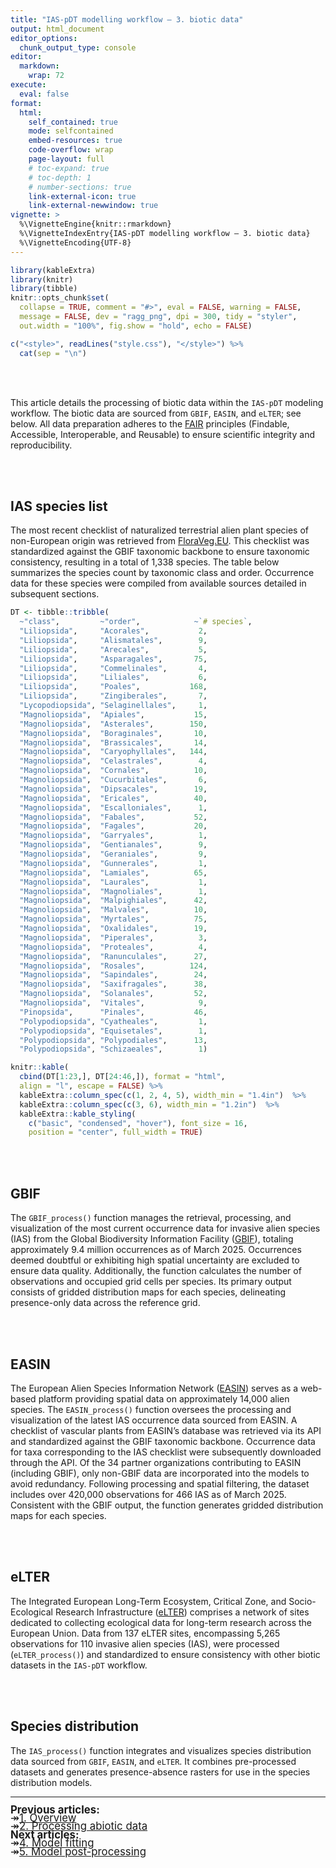 ```yaml
---
title: "IAS-pDT modelling workflow — 3. biotic data"
output: html_document
editor_options: 
  chunk_output_type: console
editor: 
  markdown: 
    wrap: 72
execute: 
  eval: false
format:
  html:
    self_contained: true
    mode: selfcontained
    embed-resources: true
    code-overflow: wrap
    page-layout: full
    # toc-expand: true
    # toc-depth: 1
    # number-sections: true
    link-external-icon: true
    link-external-newwindow: true
vignette: >
  %\VignetteEngine{knitr::rmarkdown}
  %\VignetteIndexEntry{IAS-pDT modelling workflow — 3. biotic data}
  %\VignetteEncoding{UTF-8}
---
```


```r
library(kableExtra)
library(knitr)
library(tibble)
knitr::opts_chunk$set(
  collapse = TRUE, comment = "#>", eval = FALSE, warning = FALSE,
  message = FALSE, dev = "ragg_png", dpi = 300, tidy = "styler",
  out.width = "100%", fig.show = "hold", echo = FALSE)
```

```r
c("<style>", readLines("style.css"), "</style>") %>% 
  cat(sep = "\n")
```

<br/><br/>

This article details the processing of biotic data within the `IAS-pDT` modeling workflow. The biotic data are sourced from `GBIF`, `EASIN`, and `eLTER`; see below. All data preparation adheres to the <a href="https://doi.org/10.1038/sdata.2016.18" target="_blank" class="ll">FAIR</a> principles (Findable, Accessible, Interoperable, and Reusable) to ensure scientific integrity and reproducibility.

<br/><br/>

## IAS species list

The most recent checklist of naturalized terrestrial alien plant species of non-European origin was retrieved from <a href="https://floraveg.eu/" target="_blank" class="ll">FloraVeg.EU</a>. This checklist was standardized against the GBIF taxonomic backbone to ensure taxonomic consistency, resulting in a total of 1,338 species. The table below summarizes the species count by taxonomic class and order. Occurrence data for these species were compiled from available sources detailed in subsequent sections.

```r
DT <- tibble::tribble(
  ~"class",         ~"order",            ~`# species`,
  "Liliopsida",     "Acorales",           2,
  "Liliopsida",     "Alismatales",        9,
  "Liliopsida",     "Arecales",           5,
  "Liliopsida",     "Asparagales",       75,
  "Liliopsida",     "Commelinales",       4,
  "Liliopsida",     "Liliales",           6,
  "Liliopsida",     "Poales",           168,
  "Liliopsida",     "Zingiberales",       7,
  "Lycopodiopsida", "Selaginellales",     1,
  "Magnoliopsida",  "Apiales",           15,
  "Magnoliopsida",  "Asterales",        150,
  "Magnoliopsida",  "Boraginales",       10,
  "Magnoliopsida",  "Brassicales",       14,
  "Magnoliopsida",  "Caryophyllales",   144,
  "Magnoliopsida",  "Celastrales",        4,
  "Magnoliopsida",  "Cornales",          10,
  "Magnoliopsida",  "Cucurbitales",       6,
  "Magnoliopsida",  "Dipsacales",        19,
  "Magnoliopsida",  "Ericales",          40,
  "Magnoliopsida",  "Escalloniales",      1,
  "Magnoliopsida",  "Fabales",           52,
  "Magnoliopsida",  "Fagales",           20,
  "Magnoliopsida",  "Garryales",          1,
  "Magnoliopsida",  "Gentianales",        9,
  "Magnoliopsida",  "Geraniales",         9,
  "Magnoliopsida",  "Gunnerales",         1,
  "Magnoliopsida",  "Lamiales",          65,
  "Magnoliopsida",  "Laurales",           1,
  "Magnoliopsida",  "Magnoliales",        1,
  "Magnoliopsida",  "Malpighiales",      42,
  "Magnoliopsida",  "Malvales",          10,
  "Magnoliopsida",  "Myrtales",          75,
  "Magnoliopsida",  "Oxalidales",        19,
  "Magnoliopsida",  "Piperales",          3,
  "Magnoliopsida",  "Proteales",          4,
  "Magnoliopsida",  "Ranunculales",      27,
  "Magnoliopsida",  "Rosales",          124,
  "Magnoliopsida",  "Sapindales",        24,
  "Magnoliopsida",  "Saxifragales",      38,
  "Magnoliopsida",  "Solanales",         52,
  "Magnoliopsida",  "Vitales",            9,
  "Pinopsida",      "Pinales",           46,
  "Polypodiopsida", "Cyatheales",         1,
  "Polypodiopsida", "Equisetales",        1,
  "Polypodiopsida", "Polypodiales",      13,
  "Polypodiopsida", "Schizaeales",        1)

knitr::kable(
  cbind(DT[1:23,], DT[24:46,]), format = "html", 
  align = "l", escape = FALSE) %>% 
  kableExtra::column_spec(c(1, 2, 4, 5), width_min = "1.4in")  %>% 
  kableExtra::column_spec(c(3, 6), width_min = "1.2in")  %>%
  kableExtra::kable_styling(
    c("basic", "condensed", "hover"), font_size = 16,
    position = "center", full_width = TRUE)
```

<br/><br/>

## GBIF

The `GBIF_process()` function manages the retrieval, processing, and visualization of the most current occurrence data for invasive alien species (IAS) from the Global Biodiversity Information Facility (<a href="https://www.gbif.org/" target="_blank" class="ll">GBIF</a>), totaling approximately 9.4 million occurrences as of March 2025. Occurrences deemed doubtful or exhibiting high spatial uncertainty are excluded to ensure data quality. Additionally, the function calculates the number of observations and occupied grid cells per species. Its primary output consists of gridded distribution maps for each species, delineating presence-only data across the reference grid.

<br/><br/>

## EASIN

The European Alien Species Information Network (<a href="https://easin.jrc.ec.europa.eu/" target="_blank" class="ll">EASIN</a>) serves as a web-based platform providing spatial data on approximately 14,000 alien species. The `EASIN_process()` function oversees the processing and visualization of the latest IAS occurrence data sourced from EASIN. A checklist of vascular plants from EASIN’s database was retrieved via its API and standardized against the GBIF taxonomic backbone. Occurrence data for taxa corresponding to the IAS checklist were subsequently downloaded through the API. Of the 34 partner organizations contributing to EASIN (including GBIF), only non-GBIF data are incorporated into the models to avoid redundancy. Following processing and spatial filtering, the dataset includes over 420,000 observations for 466 IAS as of March 2025. Consistent with the GBIF output, the function generates gridded distribution maps for each species.

<br/><br/>

## eLTER

The Integrated European Long-Term Ecosystem, Critical Zone, and Socio-Ecological Research Infrastructure (<a href="https://elter-ri.eu/" target="_blank" class="ll">eLTER</a>) comprises a network of sites dedicated to collecting ecological data for long-term research across the European Union. Data from 137 eLTER sites, encompassing 5,265 observations for 110 invasive alien species (IAS), were processed (`eLTER_process()`) and standardized to ensure consistency with other biotic datasets in the `IAS-pDT` workflow.

<br/><br/>

## Species distribution

The `IAS_process()` function integrates and visualizes species distribution data sourced from `GBIF`, `EASIN`, and `eLTER`. It combines pre-processed datasets and generates presence-absence rasters for use in the species distribution models.

<hr class="hr1">

<span style="font-size: 1.2em; line-height: 0.8;">
<b>Previous articles:</b><br/>
<tab>&#8608;<tab><a href="workflow_1_overview.html" class="ll">1. Overview</a><br/>
<tab>&#8608;<tab><a href="workflow_2_abiotic_data.html" class="ll">2. Processing abiotic data</a><br/>
<b>Next articles:</b><br/>
<tab>&#8608;<tab><a href="workflow_4_model_fitting.html" class="ll">4. Model fitting</a><br/>
<tab>&#8608;<tab><a href="workflow_5_model_postprocess.html" class="ll">5. Model post-processing</a><br/>
</span>
